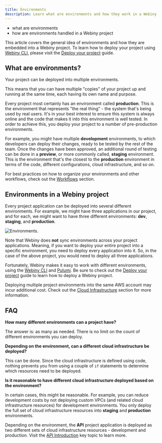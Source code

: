 ```yaml
---
title: Environments
description: Learn what are environments and how they work in a Webiny project.
---
```



<Alert type="success" title="What you’ll learn">

- what are environments
- how are environments handled in a Webiny project

</Alert>

<Alert type="warning" title="Just want to deploy?">

This article covers the general idea of environments and how they are embedded into a Webiny project. To learn how to deploy your project using [Webiny CLI](/docs/key-topics/webiny-cli), please visit the [Deploy your project](/docs/how-to-guides/deployment/deploy-your-project) guide.

</Alert>

## What are environments?

Your project can be deployed into multiple environments.

This means that you can have multiple "copies" of your project up and running at the same time, each having its own name and purpose.

Every project most certainly has an environment called **production**. This is the environment that represents "the real thing" - the system that's being used by real users. It's in your best interest to ensure this system is always online and the code that makes it into this environment is well tested. In order to achieve this, you deploy your project to a number of pre-production environments.

For example, you might have multiple **development** environments, to which developers can deploy their changes, ready to be tested by the rest of the team. Once the changes have been approved, an additional round of testing can be done in a **preview**, or more commonly called, **staging** environment. This is the environment that's the closest to the **production** environment in terms of the code, different configurations, cloud infrastructure, and so on.

<Alert type="info">

For best practices on how to organize your environments and other workflows, check out the [Workflows](#) section.

</Alert>

## Environments in a Webiny project

Every project application can be deployed into several different environments. For example, we might have three applications in our project, and for each, we might want to have three different environments: **dev**, **staging**, and **production**.

![Environments.](./assets/environments.png)

Note that Webiny does **not** sync environments across your project applications. Meaning, if you want to deploy your entire project into a specific environment, you need to deploy every application into it. So, in the case of the above project, you would need to deploy all three applications.

Fortunately, Webiny makes it easy to work with different environments, using the [Webiny CLI](/docs/key-topics/webiny-cli) and [Pulumi](/docs/key-topics/deployment/iac-with-pulumi). Be sure to check out the [Deploy your project](/docs/how-to-guides/deployment/deploy-your-project) guide to learn how to deploy a Webiny project.

<Alert type="danger" title="Watch out for extra costs">

Deploying multiple project environments into the same AWS account may incur additional cost. Check out the [Cloud Infrastructure](#) section for more information.

</Alert>

## FAQ

**How many different environments can a project have?**

The answer is: as many as needed. There is no limit on the count of different environments you can deploy.

**Depending on the environment, can a different cloud infrastructure be deployed?**

This can be done. Since the cloud infrastructure is defined using code, nothing prevents you from using a couple of `if` statements to determine which resources need to be deployed.

**Is it reasonable to have different cloud infrastructure deployed based on the environment?**

In certain cases, this might be reasonable. For example, you can reduce development costs by not deploying custom VPCs (and related cloud infrastructure resources) for development environments. You only deploy the full set of cloud infrastructure resources into **staging** and **production** environments.

<Alert type="info">

Depending on the environment, the **API** project application is deployed as two different sets of cloud infrastructure resources - development and production. Visit the [API Introduction](/docs/key-topics/cloud-infrastructure/api/introduction#different-cloud-infrastructure-setups) key topic to learn more.

</Alert>
